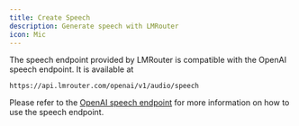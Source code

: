 ```yaml
---
title: Create Speech
description: Generate speech with LMRouter
icon: Mic
---
```


The speech endpoint provided by LMRouter is compatible with the OpenAI speech endpoint. It is available at

```
https://api.lmrouter.com/openai/v1/audio/speech
```

Please refer to the [OpenAI speech endpoint](https://platform.openai.com/docs/api-reference/audio/createSpeech) for more information on how to use the speech endpoint.
